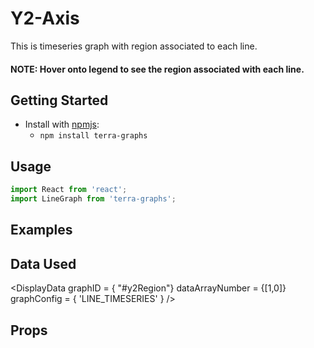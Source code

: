 
# Y2-Axis

This is timeseries graph with region associated to each line.
#### NOTE: Hover onto legend to see the region associated with each line.

## Getting Started

- Install with [npmjs](https://www.npmjs.com):
  - `npm install terra-graphs`

## Usage

```jsx
import React from 'react';
import LineGraph from 'terra-graphs';
```
## Examples
<LineGraph />

## Data Used
<DisplayData graphID = { "#y2Region"} dataArrayNumber = {[1,0]} graphConfig = { 'LINE_TIMESERIES' } />

## Props
<PropsTable />